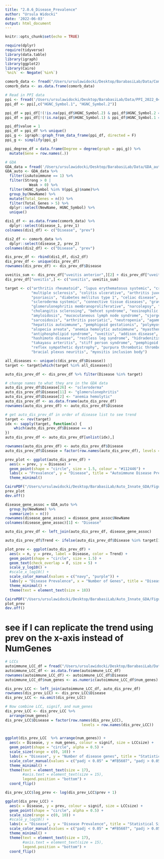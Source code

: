 ```yaml
---
title: "2.0.6_Disease_Prevalence"
author: "Ursula Widocki"
date: '2022-06-03'
output: html_document
---
```


```r
knitr::opts_chunk$set(echo = TRUE)
```

```r
require(dplyr)
require(tidyverse)
library(data.table)
library(igraph)
library(ggplot2)
library(Cairo)
`%ni%` <- Negate(`%in%`)
```

```r
comorb_data <- fread("/Users/ursulawidocki/Desktop/BarabasiLab/Data/Commorbidities_RR_Gysi_both_sides_5digits.csv")
comorb_data <- as.data.frame(comorb_data)

# Read in PPI data
ppi <- fread('/Users/ursulawidocki/Desktop/BarabasiLab/Data/PPI_2022_04042022.csv')
ppi_df <- ppi[,c("HGNC_Symbol.1", "HGNC_Symbol.2")]

ppi_df = ppi_df[!(!is.na(ppi_df$HGNC_Symbol.2) & ppi_df$HGNC_Symbol.2 ==""), ]
ppi_df = ppi_df[!(!is.na(ppi_df$HGNC_Symbol.1) & ppi_df$HGNC_Symbol.1 ==""), ]

ppi_df$value = 1
ppi_df = ppi_df %>% unique()
ppi_g <- igraph::graph_from_data_frame(ppi_df, directed = F)
ppi_g <- simplify(ppi_g)

ppi_degree_df = data.frame(Degree = degree(graph = ppi_g)) %>%
  mutate(Gene = row.names(.))

# GDA
GDA_data = fread('/Users/ursulawidocki/Desktop/BarabasiLab/Data/GDA_auto_new.tsv') # has isAutoimmune col
GDA_auto <- GDA_data %>%
  filter(isAutoimmune == 1) %>%
  filter(Strong > 0 | 
           Weak > 0) %>%
  filter(HGNC_Symbol %in% V(ppi_g)$name)%>% 
  group_by(NewName) %>%
  mutate(Total_Genes = n()) %>%
  filter(Total_Genes > 5) %>%
  dplyr::select(NewName, HGNC_Symbol) %>%
  unique()

```

```r
dis1_df <- as.data.frame(comorb_data) %>% 
  dplyr::select(disease_1, prev_1)
colnames(dis1_df) <- c("Disease", "prev")

dis2_df <- comorb_data %>% 
  dplyr::select(disease_2, prev_2)
colnames(dis2_df) <- c("Disease", "prev")

dis_prev_df <- rbind(dis1_df, dis2_df)
dis_prev_df <- unique(dis_prev_df)
rownames(dis_prev_df) <- dis_prev_df$Disease

uveitis_sum <- dis_prev_df["uveitis anterior",][2] + dis_prev_df["uveitis posterior",][2]
dis_prev_df["uveitis",] <- c("uveitis", uveitis_sum)

```

```r
target <- c("arthritis rheumatoid", "lupus erythematosus systemic", "crohn disease",
            "multiple sclerosis", "colitis ulcerative", "arthritis juvenile", "endometriosis",
            "psoriasis", "diabetes mellitus type 1", "celiac disease", "chagas disease",
            "scleroderma systemic", "connective tissue diseases", "graves disease", 
            "glomerulonephritis membranoproliferative", "narcolepsy", "idiopathic pulmonary fibrosis",
            "cholangitis sclerosing", "behcet syndrome", "eosinophilic esophagitis",
            "amyloidosis", "mucocutaneous lymph node syndrome", "sjorgens syndrome",
            "sarcoidosis", "arthritis psoriatic", "neutropenia", "agammaglobulinemia",
            "hepatitis autoimmune", "pemphigoid gestationis", "polymyositis", 
            "alopecia areata", "anemia hemolytic autoimmune", "myasthenia gravis", 
            "antiphospholipid syndrome", "uveitis", "addison disease", "dermatomyositis",
            "hashimoto disease", "restless leg syndrome", "hidradenitis suppurativa", 
            "takayasu arteritis", "stiff person syndrome", "pemphigoid bullous", 
            "reflex sympathetic dystrophy", "purpura thrombotic thrombocytopenic", 
            "bracial plexus neuritis", "myositis inclusion body")

all_diseases <- unique(c(dis_prev_df$Disease))
target <- target[which(target %in% all_diseases)]

auto_dis_prev_df <- dis_prev_df %>% filter(Disease %in% target)

# change names to what they are in the GDA data
auto_dis_prev_df$Disease[26] <- "scleroderma"
auto_dis_prev_df$Disease[11] <- "glomerulonephritis"
auto_dis_prev_df$Disease[2] <- "anemia hemolytic"
auto_dis_prev_df <- as.data.frame(auto_dis_prev_df)
rownames(auto_dis_prev_df) <- auto_dis_prev_df$Disease
```

```r
# get auto_dis_prev_df in order of disease list to see trend
target <- rev(target)
idx <- sapply(target, function(x) {
    which(auto_dis_prev_df$Disease == x)
})
auto_dis_prev_df <- auto_dis_prev_df[unlist(idx),]

rownames(auto_dis_prev_df) <- auto_dis_prev_df$Disease
auto_dis_prev_df$Disease = factor(row.names(auto_dis_prev_df), levels = row.names(auto_dis_prev_df))

prev_plot <- ggplot(auto_dis_prev_df) +
  aes(x = prev, y = Disease) +
  geom_point(shape = "circle", size = 1.5, colour = "#112446") +
  labs(x = "Prevalence", y = "Disease", title = "Autoimmune Disease Prevalence") +
  theme_minimal()

CairoPDF("/Users/ursulawidocki/Desktop/BarabasiLab/Auto_Innate_GDA/Figures/Autoimmune_Prevalence_.pdf", height = 8, width = 10)
prev_plot
dev.off()
```

```r
disease_gene_assoc = GDA_auto %>%
  group_by(NewName) %>%
  summarize(n = n())
rownames(disease_gene_assoc) = disease_gene_assoc$NewName
colnames(disease_gene_assoc)[1] <- "Disease"
```

```r
auto_dis_prev_df <- left_join(auto_dis_prev_df, disease_gene_assoc)
```

```r
auto_dis_prev_df$Trend <- ifelse(auto_dis_prev_df$Disease %in% target[1:19], "Lower", "Upper")

plot_prev <- ggplot(auto_dis_prev_df) +
  aes(x = n, y = prev, label = Disease, color = Trend) +
  geom_point(shape = "circle", size = 1.5) +
  geom_text(check_overlap = F, size = 5) +
  scale_y_log10() +
  #scale_x_log10() +
  scale_color_manual(values = c("navy", "purple")) +
  labs(y = "Disease Prevalence", x = "Number of Genes", title = "Disease Prevalence vs Number of Genes") +
  theme_minimal() +
  theme(text = element_text(size = 18))

CairoPDF("/Users/ursulawidocki/Desktop/BarabasiLab/Auto_Innate_GDA/Figures/Dis_Prev_vs_NumGenes.pdf", height = 14, width = 16)
plot_prev
dev.off()
```

# see if I can replicate the trend using prev on the x-axis instead of NumGenes
```r
# LCCs
autoimmune_LCC_df = fread("/Users/ursulawidocki/Desktop/BarabasiLab/Data/AutoDis_LCCs_new.tsv")
autoimmune_LCC_df <- as.data.frame(autoimmune_LCC_df)
rownames(autoimmune_LCC_df) <- autoimmune_LCC_df$Disease
autoimmune_LCC_df$num_genes <- as.numeric(autoimmune_LCC_df$num_genes)

dis_prev_LCC <- left_join(autoimmune_LCC_df, auto_dis_prev_df)
rownames(dis_prev_LCC) <- dis_prev_LCC$Disease
dis_prev_LCC <- na.omit(dis_prev_LCC)

# Now combine LCC, signif, and num_genes
dis_prev_LCC <- dis_prev_LCC %>%
  arrange(num_genes)
dis_prev_LCC$Disease = factor(row.names(dis_prev_LCC), 
                                   levels = row.names(dis_prev_LCC))
                                   

ggplot(dis_prev_LCC  %>% arrange(num_genes)) +
  aes(x = Disease, y = num_genes, colour = signif, size = LCCsize) +
  geom_point(shape = "circle", alpha = 0.5) +
  scale_size(range = c(0, 10)) +
  labs(x = "Disease", y = "Number of disease genes", title = "Statistical Significance of Autoimmune Disease Modules and Number of Disease Genes") +
  scale_color_manual(values = c("padj < 0.05" = "#FB5607", "padj > 0.05" = "#8D99AE")) +
  theme_minimal() + 
  theme(text = element_text(size = 17),
        #axis.text = element_text(size = 15),
        legend.position = "bottom") +
  coord_flip()

```

```r
dis_prev_LCC$log_prev <- log(dis_prev_LCC$prev + 1)

ggplot(dis_prev_LCC) +
  aes(x = Disease, y = prev, colour = signif, size = LCCsize) +
  geom_point(shape = "circle", alpha = 0.5) +
  scale_size(range = c(0, 10)) +
  #scale_y_log10() +
  labs(x = "Disease", y = "Disease Prevalence", title = "Statistical Significance of Autoimmune Disease Modules and Disease Prevalence") +
  scale_color_manual(values = c("padj < 0.05" = "#FB5607", "padj > 0.05" = "#8D99AE")) +
  theme_minimal() + 
  theme(text = element_text(size = 17),
        #axis.text = element_text(size = 15),
        legend.position = "bottom") +
  coord_flip()
```














